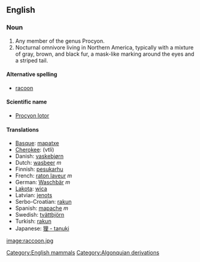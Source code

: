 {{wikipedia}}
==English==
[[Category:English mammals]]

===Noun===
# Any member of the genus Procyon.
# Nocturnal omnivore living in Northern America, typically with a mixture of gray, brown, and black fur, a mask-like marking around the eyes and a striped tail.

====Alternative spelling====
*[[racoon]]

====Scientific name====
*[[Procyon lotor]]

====Translations====
*[[Basque]]: [[mapatxe]]
*[[Cherokee]]: (vtli)
*Danish: [[vaskebjørn]]
*Dutch: [[wasbeer]] ''m''
*Finnish: [[pesukarhu]]
*French: [[raton laveur]] ''m''
*German: [[Waschbär]] ''m'' 
*[[Lakota]]: [[wica]]
*Latvian: [[jenots]]
*Serbo-Croatian: [[rakun]]
*Spanish: [[mapache]] ''m''
*Swedish: [[tvättbjörn]]
*Turkish: [[rakun]]
*Japanese: [[狸 - tanuki]]
[[image:raccoon.jpg]]
[[Category:Algonquian derivations]]